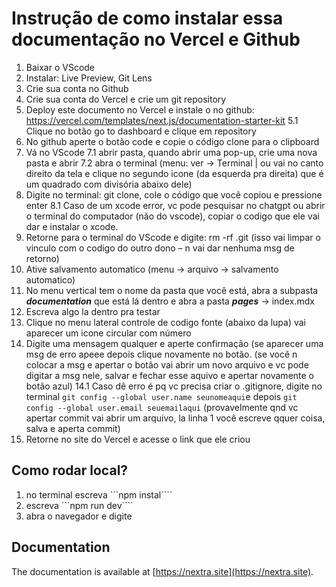 # Instrução de como instalar essa documentação no Vercel e Github
 
1. Baixar o VScode
2. Instalar: Live Preview, Git Lens
3. Crie sua conta no Github
4. Crie sua conta do Vercel e crie um git repository
5. Deploy este documento no Vercel e instale o no github: https://vercel.com/templates/next.js/documentation-starter-kit
5.1 Clique no botão go to dashboard e clique em repository
6. No github aperte o botão code e copie o código clone para o clipboard
7. Vá no VScode
7.1 abrir pasta, quando abrir uma pop-up, crie uma nova pasta e abrir
7.2 abra o terminal (menu: ver -> Terminal | ou vai no canto direito da tela e clique no segundo icone (da esquerda pra direita) que é um quadrado com divisória abaixo dele)
8. Digite no terminal: git clone, cole o código que você copiou e pressione enter
8.1 Caso de um xcode error, vc pode pesquisar no chatgpt ou abrir o terminal do computador (não do vscode), copiar o codigo que ele vai dar e instalar o xcode.
9. Retorne para o terminal do VScode e digite: rm -rf .git (isso vai limpar o vinculo com o codigo do outro dono – n vai dar nenhuma msg de retorno)
10. Ative salvamento automatico (menu -> arquivo -> salvamento automatico)
11. No menu vertical tem o nome da pasta que você está, abra a subpasta ***documentation*** que está lá dentro e abra a pasta ***pages*** -> index.mdx 
12. Escreva algo la dentro pra testar
13. Clique no menu lateral controle de codigo fonte (abaixo da lupa) vai aparecer um icone circular com número
14. Digite uma mensagem qualquer e aperte confirmação (se aparecer uma msg de erro apeee depois clique novamente no botão. (se você n colocar a msg e apertar o botão vai abrir um novo arquivo e vc pode digitar a msg nele, salvar e fechar esse aquivo e apertar novamente o botão azul)
14.1 Caso dê erro é pq vc precisa criar o .gitignore, digite no terminal ```git config --global user.name seunomeaqui```e depois ```git config --global user.email seuemailaqui``` (provavelmente qnd vc apertar commit vai abrir um arquivo, la linha 1 você escreve qquer coisa, salva e aperta commit)
15. Retorne no site do Vercel e acesse o link que ele criou


## Como rodar local?

1. no terminal escreva ```npm instal````
2. escreva ```npm run dev````
3. abra o navegador e digite

## Documentation

The documentation is available at [https://nextra.site](https://nextra.site).
